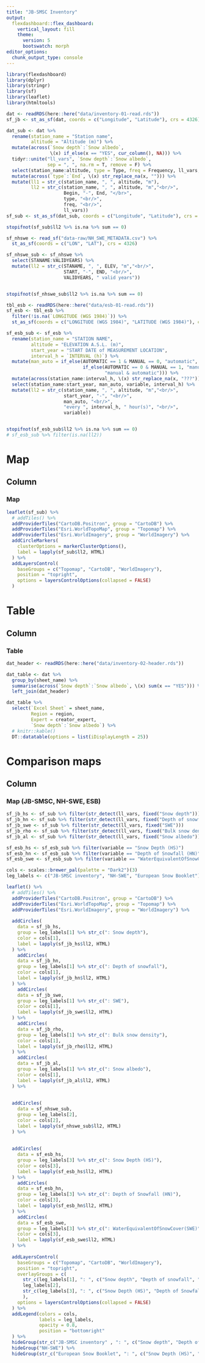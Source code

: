```yaml
---
title: "JB-SMSC Inventory"
output: 
  flexdashboard::flex_dashboard:
    vertical_layout: fill
    theme: 
      version: 5
      bootswatch: morph
editor_options: 
  chunk_output_type: console
---
```


```r
library(flexdashboard)
library(dplyr)
library(stringr)
library(sf)
library(leaflet)
library(htmltools)
```

```r
dat <- readRDS(here::here("data/inventory-01-read.rds"))
sf_jb <- st_as_sf(dat, coords = c("Longitude", "Latitude"), crs = 4326)

dat_sub <- dat %>% 
  rename(station_name = "Station name",
         altitude = "Altitude (m)") %>% 
  mutate(across(`Snow depth`:`Snow albedo`, 
                \(x) if_else(x == "YES", cur_column(), NA))) %>% 
  tidyr::unite("ll_vars", `Snow depth`:`Snow albedo`, 
               sep = ", ", na.rm = T, remove = F) %>% 
  select(station_name:altitude, type = Type, freq = Frequency, ll_vars, Begin, End) %>%
  mutate(across(`type`:`End`, \(x) str_replace_na(x, ""))) %>% 
  mutate(ll1 = str_c(station_name, ", ", altitude, "m"),
         ll2 = str_c(station_name, ", ", altitude, "m","<br/>",
                     Begin, "-", End, "</br>",
                     type, "<br/>", 
                     freq, "<br/>",
                     ll_vars))
sf_sub <- st_as_sf(dat_sub, coords = c("Longitude", "Latitude"), crs = 4326)

stopifnot(sf_sub$ll2 %>% is.na %>% sum == 0)
```

```r
sf_nhswe <- read_sf("data-raw/NH_SWE_METADATA.csv") %>% 
  st_as_sf(coords = c("LON", "LAT"), crs = 4326)

sf_nhswe_sub <- sf_nhswe %>% 
  select(STANAME:VALIDYEARS) %>% 
  mutate(ll2 = str_c(STANAME, ", ", ELEV, "m","<br/>",
                     START, "-", END, "<br/>", 
                     VALIDYEARS, " valid years"))


stopifnot(sf_nhswe_sub$ll2 %>% is.na %>% sum == 0)
```

```r
tbl_esb <- readRDS(here::here("data/esb-01-read.rds"))
sf_esb <- tbl_esb %>% 
  filter(!is.na(`LONGITUDE (WGS 1984)`)) %>% 
  st_as_sf(coords = c("LONGITUDE (WGS 1984)", "LATITUDE (WGS 1984)"), crs = 4326)

sf_esb_sub <- sf_esb %>% 
  rename(station_name = "STATION NAME",
         altitude = "ELEVATION A.S.L. (m)",
         start_year = "START DATE of MEASUREMENT LOCATION",
         interval_h = `INTERVAL (h)`) %>% 
  mutate(man_auto = if_else(AUTOMATIC == 1 & MANUAL == 0, "automatic", 
                            if_else(AUTOMATIC == 0 & MANUAL == 1, "manual", 
                                    "manual & automatic"))) %>% 
  mutate(across(station_name:interval_h, \(x) str_replace_na(x, "???"))) %>% 
  select(station_name:start_year, man_auto, variable, interval_h) %>% 
  mutate(ll2 = str_c(station_name, ", ", altitude, "m","<br/>",
                     start_year, "-", "<br/>", 
                     man_auto, "<br/>", 
                     "every ", interval_h, " hour(s)", "<br/>",
                     variable))


stopifnot(sf_esb_sub$ll2 %>% is.na %>% sum == 0)
# sf_esb_sub %>% filter(is.na(ll2))

```


# Map

## Column 

### Map

```r


leaflet(sf_sub) %>% 
  # addTiles() %>% 
  addProviderTiles("CartoDB.Positron", group = "CartoDB") %>% 
  addProviderTiles("Esri.WorldTopoMap", group = "Topomap") %>% 
  addProviderTiles("Esri.WorldImagery", group = "WorldImagery") %>% 
  addCircleMarkers(
    clusterOptions = markerClusterOptions(),
    label = lapply(sf_sub$ll2, HTML)
  ) %>% 
  addLayersControl(
    baseGroups = c("Topomap", "CartoDB", "WorldImagery"),
    position = "topright",
    options = layersControlOptions(collapsed = FALSE)
  ) 
```


# Table

## Column 

### Table


```r
dat_header <- readRDS(here::here("data/inventory-02-header.rds"))

dat_table <- dat %>% 
  group_by(sheet_name) %>% 
  summarise(across(`Snow depth`:`Snow albedo`, \(x) sum(x == "YES"))) %>% 
  left_join(dat_header)

dat_table %>% 
  select(`Excel Sheet` = sheet_name, 
         Region = region, 
         Expert = creator_expert, 
         `Snow depth`:`Snow albedo`) %>% 
  # knitr::kable()
  DT::datatable(options = list(iDisplayLength = 25))
```


# Comparison maps

## Column 

### Map (JB-SMSC, NH-SWE, ESB)

```r

sf_jb_hs <- sf_sub %>% filter(str_detect(ll_vars, fixed("Snow depth")))
sf_jb_hn <- sf_sub %>% filter(str_detect(ll_vars, fixed("Depth of snowfall")))
sf_jb_swe <- sf_sub %>% filter(str_detect(ll_vars, fixed("SWE")))
sf_jb_rho <- sf_sub %>% filter(str_detect(ll_vars, fixed("Bulk snow density")))
sf_jb_al <- sf_sub %>% filter(str_detect(ll_vars, fixed("Snow albedo")))

sf_esb_hs <- sf_esb_sub %>% filter(variable == "Snow Depth (HS)")
sf_esb_hn <- sf_esb_sub %>% filter(variable == "Depth of Snowfall (HN)")
sf_esb_swe <- sf_esb_sub %>% filter(variable == "WaterEquivalentOfSnowCover(SWE)")

```



```r

cols <- scales::brewer_pal(palette = "Dark2")(3)
leg_labels <- c("JB-SMSC inventory", "NH-SWE", "European Snow Booklet")

leaflet() %>% 
  # addTiles() %>% 
  addProviderTiles("CartoDB.Positron", group = "CartoDB") %>% 
  addProviderTiles("Esri.WorldTopoMap", group = "Topomap") %>% 
  addProviderTiles("Esri.WorldImagery", group = "WorldImagery") %>% 
  
  addCircles(
    data = sf_jb_hs,
    group = leg_labels[1] %>% str_c(": Snow depth"),
    color = cols[1],
    label = lapply(sf_jb_hs$ll2, HTML)
  ) %>% 
    addCircles(
    data = sf_jb_hn,
    group = leg_labels[1] %>% str_c(": Depth of snowfall"),
    color = cols[1],
    label = lapply(sf_jb_hn$ll2, HTML)
  ) %>% 
    addCircles(
    data = sf_jb_swe,
    group = leg_labels[1] %>% str_c(": SWE"),
    color = cols[1],
    label = lapply(sf_jb_swe$ll2, HTML)
  ) %>% 
    addCircles(
    data = sf_jb_rho,
    group = leg_labels[1] %>% str_c(": Bulk snow density"),
    color = cols[1],
    label = lapply(sf_jb_rho$ll2, HTML)
  ) %>% 
    addCircles(
    data = sf_jb_al,
    group = leg_labels[1] %>% str_c(": Snow albedo"),
    color = cols[1],
    label = lapply(sf_jb_al$ll2, HTML)
  ) %>% 
  
  
  addCircles(
    data = sf_nhswe_sub,
    group = leg_labels[2],
    color = cols[2],
    label = lapply(sf_nhswe_sub$ll2, HTML)
  ) %>% 
  
  
  addCircles(
    data = sf_esb_hs,
    group = leg_labels[3] %>% str_c(": Snow Depth (HS)"),
    color = cols[3],
    label = lapply(sf_esb_hs$ll2, HTML)
  ) %>% 
    addCircles(
    data = sf_esb_hn,
    group = leg_labels[3] %>% str_c(": Depth of Snowfall (HN)"),
    color = cols[3],
    label = lapply(sf_esb_hn$ll2, HTML)
  ) %>% 
    addCircles(
    data = sf_esb_swe,
    group = leg_labels[3] %>% str_c(": WaterEquivalentOfSnowCover(SWE)"),
    color = cols[3],
    label = lapply(sf_esb_swe$ll2, HTML)
  ) %>% 
  
  addLayersControl(
    baseGroups = c("Topomap", "CartoDB", "WorldImagery"),
    position = "topright",
    overlayGroups = c(
      str_c(leg_labels[1], ": ", c("Snow depth", "Depth of snowfall", "SWE",  "Bulk snow density", "Snow albedo")),
      leg_labels[2],
      str_c(leg_labels[3], ": ", c("Snow Depth (HS)", "Depth of Snowfall (HN)", "WaterEquivalentOfSnowCover(SWE)"))
      ),
    options = layersControlOptions(collapsed = FALSE)
  ) %>% 
  addLegend(colors = cols,
            labels = leg_labels,
            opacity = 0.8,
            position = "bottomright"
  ) %>% 
  hideGroup(str_c("JB-SMSC inventory" , ": ", c("Snow depth", "Depth of snowfall", "SWE",  "Bulk snow density", "Snow albedo"))) %>% 
  hideGroup("NH-SWE") %>% 
  hideGroup(str_c("European Snow Booklet", ": ", c("Snow Depth (HS)", "Depth of Snowfall (HN)", "WaterEquivalentOfSnowCover(SWE)"))) 

```


